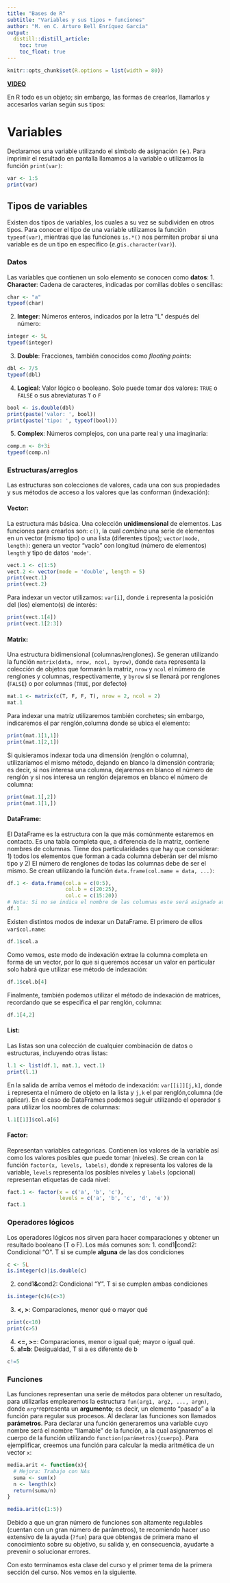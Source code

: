 ```yaml
---
title: "Bases de R"
subtitle: "Variables y sus tipos + funciones"
author: "M. en C. Arturo Bell Enríquez García"
output: 
  distill::distill_article:
    toc: true
    toc_float: true
---
```


```r
knitr::opts_chunk$set(R.options = list(width = 80))
```

**[VIDEO](https://youtu.be/f6IIbBLjx3g)**

En R todo es un objeto; sin embargo, las formas de crearlos, llamarlos y accesarlos varían según sus tipos:

# Variables
Declaramos una variable utilizando el símbolo de asignación (**<-**). Para imprimir el resultado en pantalla llamamos a la variable o utilizamos la función `print(var)`:

```r
var <- 1:5
print(var)
```

## Tipos de variables
Existen dos tipos de variables, los cuales a su vez se subdividen en otros tipos. Para conocer el tipo de una variable utilizamos la función `typeof(var)`, mientras que las funciones `is.*()` nos permiten probar si una variable es de un tipo en específico (*e.g*`is.character(var)`).

### Datos
Las variables que contienen un solo elemento se conocen como **datos**:
1. **Character**: Cadena de caracteres, indicadas por comillas dobles o sencillas:

```r
char <- "a"
typeof(char)
```

2. **Integer**: Números enteros, indicados por la letra "L" después del número:

```r
integer <- 5L
typeof(integer)
```

3. **Double**: Fracciones, también conocidos como *floating points*:

```r
dbl <- 7/5
typeof(dbl)
```

4. **Logical**: Valor lógico o booleano. Solo puede tomar dos valores: `TRUE` o `FALSE` o sus abreviaturas `T` o `F`

```r
bool <- is.double(dbl)
print(paste('valor: ', bool))
print(paste('tipo: ', typeof(bool)))
```

5. **Complex**: Números complejos, con una parte real y una imaginaria:

```r
comp.n <- 8+3i
typeof(comp.n)
```

### Estructuras/arreglos
Las estructuras son colecciones de valores, cada una con sus propiedades y sus métodos de acceso a los valores que las conforman (indexación):

#### Vector: 
La estructura más básica. Una colección **unidimensional** de elementos. Las funciones para crearlos son: `c()`, la cual *combina* una serie de elementos en un vector (mismo tipo) o una lista (diferentes tipos); `vector(mode, length)`: genera un vector "vacío" con longitud (número de elementos) `length` y tipo de datos `'mode'`.

```r
vect.1 <- c(1:5)
vect.2 <- vector(mode = 'double', length = 5)
print(vect.1)
print(vect.2)
```

Para indexar un vector utilizamos: `var[i]`, donde `i` representa la posición del (los) elemento(s) de interés:

```r
print(vect.1[4])
print(vect.1[2:3])
```
  
#### Matrix: 

Una estructura bidimensional (columnas/renglones). Se generan utilizando la función `matrix(data, nrow, ncol, byrow)`, donde `data` representa la colección de objetos que formarán la matriz, `nrow` y `ncol` el número de renglones y columnas, respectivamente, y `byrow` si se llenará por renglones (`FALSE`) o por columnas (`TRUE`, por defecto)

```r
mat.1 <- matrix(c(T, F, F, T), nrow = 2, ncol = 2)
mat.1
```

Para indexar una matriz utilizaremos también corchetes; sin embargo, indicaremos el par renglón,columna donde se ubica el elemento:

```r
print(mat.1[1,1])
print(mat.1[2,1])
```

Si quisieramos indexar toda una dimensión (renglón o columna), utilizaríamos el mismo método, dejando en blanco la dimensión contraria; es decir, si nos interesa una columna, dejaremos en blanco el número de renglón y si nos interesa un renglón dejaremos en blanco el número de columna:

```r
print(mat.1[,2])
print(mat.1[1,])
```

#### DataFrame:
El DataFrame es la estructura con la que más comúnmente estaremos en contacto. Es una tabla completa que, a diferencia de la matriz, contiene nombres de columnas. Tiene dos particularidades que hay que considerar: 1) todos los elementos que forman a cada columna deberán ser del mismo tipo y 2) El número de renglones de todas las columnas debe de ser el mismo. Se crean utilizando la función `data.frame(col.name = data, ...)`:

```r
df.1 <- data.frame(col.a = c(0:5), 
                   col.b = c(20:25), 
                   col.c = c(15:20))
# Nota: Si no se indica el nombre de las columnas este será asignado automáticamente
df.1
```

Existen distintos modos de indexar un DataFrame. El primero de ellos `var$col.name`:

```r
df.1$col.a
```

Como vemos, este modo de indexación extrae la columna completa en forma de un vector, por lo que si queremos accesar un valor en particular solo habrá que utilizar ese método de indexación:

```r
df.1$col.b[4]
```

Finalmente, también podemos utilizar el método de indexación de matrices, recordando que se especifica el par renglón, columna:

```r
df.1[4,2]
```

#### List:
Las listas son una colección de cualquier combinación de datos o estructuras, incluyendo otras listas:

```r
l.1 <- list(df.1, mat.1, vect.1)
print(l.1)
```

En la salida de arriba vemos el método de indexación: `var[[i]][j,k]`, donde `i` representa el número de objeto en la lista y `j,k` el par renglón,columna (de aplicar). En el caso de DataFrames podemos seguir utilizando el operador `$` para utilizar los noombres de columnas:

```r
l.1[[1]]$col.a[6]
```

#### Factor:
Representan variables categoricas. Contienen los valores de la variable así como los valores posibles que puede tomar (niveles). Se crean con la función `factor(x, levels, labels)`, donde x representa los valores de la variable, `levels` representa los posibles niveles y `labels` (opcional) representan etiquetas de cada nivel:

```r
fact.1 <- factor(x = c('a', 'b', 'c'), 
                 levels = c('a', 'b', 'c', 'd', 'e'))
fact.1
```

### Operadores lógicos
Los operadores lógicos nos sirven para hacer comparaciones y obtener un resultado booleano (T o F). Los más comunes son:
1. cond1**|**cond2: Condicional "O". T si se cumple **alguna** de las dos condiciones

```r
c <- 5L
is.integer(c)|is.double(c)
```

2. cond1**&**cond2: Condicional "Y". T si se cumplen ambas condiciones

```r
is.integer(c)&(c>3)
```

3. **<, >**: Comparaciones, menor qué o mayor qué

```r
print(c<10)
print(c>5)
```

4. **<=, >=**: Comparaciones, menor o igual qué; mayor o igual qué.
5. **a!=b**: Desigualdad, T si a es diferente de b

```r
c!=5
```

### Funciones
Las funciones representan una serie de métodos para obtener un resultado, para utilizarlas emplearemos la estructura `fun(arg1, arg2, ..., argn)`, donde `arg*`representa un **argumento**; es decir, un elemento "pasado" a la función para regular sus procesos. Al declarar las funciones son llamados **parámetros**. Para declarar una función generaremos una variable cuyo nombre será el nombre "llamable" de la función, a la cual asignaremos el cuerpo de la función utilizando `function(parámetros){cuerpo}`. Para ejemplificar, creemos una función para calcular la media aritmética de un vector `x`:

```r
media.arit <- function(x){
  # Mejora: Trabajo con NAs
  suma <- sum(x)
  n <- length(x)
  return(suma/n)
}

media.arit(c(1:5))
```

Debido a que un gran número de funciones son altamente regulables (cuentan con un gran número de parámetros), te recomiendo hacer uso extensivo de la ayuda (`?fun`) para que obtengas de primera mano el conocimiento sobre su objetivo, su salida y, en consecuencia, ayudarte a prevenir o solucionar errores.

Con esto terminamos esta clase del curso y el primer tema de la primera sección del curso. Nos vemos en la siguiente.

